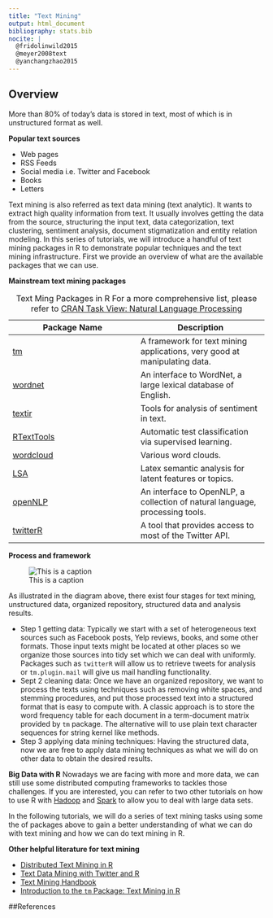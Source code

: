 ```yaml
---
title: "Text Mining"
output: html_document
bibliography: stats.bib
nocite: |
  @fridolinwild2015
  @meyer2008text
  @yanchangzhao2015
---
```

## Overview
More than 80% of today's data is stored in text, most of which is 
in unstructured format as well.

__Popular text sources__

* Web pages 
* RSS Feeds
* Social media i.e. Twitter and Facebook
* Books
* Letters 

Text mining is also referred as text data mining (text analytic). It wants to extract high quality 
information from text. It usually involves getting the data from the source, structuring the input text,
data categorization, text clustering, sentiment analysis, document stigmatization and entity relation modeling. In this series of tutorials, we will introduce a handful of text mining packages in R to demonstrate popular techniques and the text mining infrastructure. First we provide an overview of what are the available packages that we can use.

__Mainstream text mining packages__

| Package Name                                                                  |                             Description       |
|----------------------------------------------------------------------------- |-----------------------------------------------------------------------------	|
| [tm](https://cran.r-project.org/web/packages/tm/index.html)                 	| A framework for text mining applications, very good at manipulating data.  	|
| [wordnet](https://cran.r-project.org/web/packages/wordnet/index.html)       	| An interface to WordNet, a large lexical database of English.               	|
| [textir](https://cran.r-project.org/web/packages/textir/index.html)         	| Tools for analysis of sentiment in text.                                    	|
| [RTextTools](https://cran.r-project.org/web/packages/RTextTools/index.html) 	| Automatic test classification via supervised learning.                      	|
| [wordcloud](https://cran.r-project.org/web/packages/wordcloud/index.html)   	| Various word clouds.                                                        	|
| [LSA](https://cran.r-project.org/web/packages/lsa/index.html)               	| Latex semantic analysis for latent features or topics.                       	|
| [openNLP](https://cran.r-project.org/web/packages/openNLP/index.html)       	| An interface to OpenNLP, a collection of natural language, processing tools. 	|
| [twitterR](https://cran.r-project.org/web/packages/twitteR/README.html)       | A tool that provides access to most of the Twitter API.

Table: Text Ming Packages in R
For a more comprehensive list, please refer to [CRAN Task View: Natural Language Processing](https://cran.r-project.org/web/views/NaturalLanguageProcessing.html)

__Process and framework__

![This is a caption](miningProcess.png)

As illustrated in the diagram above, there exist four stages for text mining, unstructured data, organized repository, structured data and analysis results.

* Step 1 getting data: Typically we start with a set of heterogeneous text sources such as Facebook posts, Yelp reviews, books, and some other formats. Those input texts might be located at other places so we organize those sources into tidy set which we can deal with uniformly. Packages such as `twitterR` will allow us to retrieve tweets for analysis or `tm.plugin.mail` will give us mail handling functionality. 
* Sept 2 cleaning data: Once we have an organized repository, we want to process the texts using techniques such as removing white spaces, and stemming procedures, and put those processed text into a structured format that is easy to compute with. A classic approach is to store the word frequency table for each document in a term-document matrix provided by `tm` package. The alternative will to use plain text character sequences for string kernel like methods.
* Step 3 applying data mining techniques: Having the structured data, now we are free to apply data mining techniques as what we will do on other data to obtain the desired results.

__Big Data with R__
Nowadays we are facing with more and more data, we can still use some distributed computing frameworks to tackles those challenges. If you are interested, you can refer to two other tutorials on how to use R with [Hadoop](https://github.com/angerhang/hadoopAndR) and [Spark](http://angerhang.github.io/sparkR/intro) to allow you to deal with large data sets.

In the following tutorials, we will do a series of text mining tasks using some the of packages above to gain a better understanding of what we can do with text mining and how we can do text mining in R.

__Other helpful literature for text mining__

* [Distributed Text Mining in R](http://epub.wu.ac.at/3034/)
* [Text Data Mining with Twitter and R](https://heuristically.wordpress.com/2011/04/08/text-data-mining-twitter-r/)
* [Text Mining Handbook](http://www.casact.org/pubs/forum/10spforum/Francis_Flynn.pdf)
* [Introduction to the `tm` Package: Text Mining in R](https://cran.r-project.org/web/packages/tm/vignettes/tm.pdf)

##References

